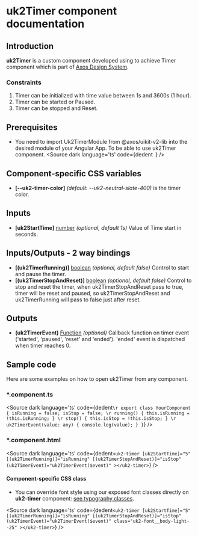 <!-- Custom-MDX-Documentation.mdx -->

# uk2Timer component documentation

## Introduction
<p>
  <strong>uk2Timer</strong> is a custom component developed using to achieve Timer component which is part of <a href="https://www.figma.com/file/3CwnK5zehP0VPswaJ5w3ed/design-patterns?type=design&node-id=4334-435&mode=design&t=DXUQn9eJ15PVpRmh-0" target="_blank">Axos Design System</a>.
</p>

### Constraints
<ol>
  <li>
   Timer can be initialized with time value between 1s and 3600s (1 hour).
  </li>
   <li>
   Timer can be started or Paused.
  </li>
  <li>
   Timer can be stopped and Reset.
  </li>
</ol>

## Prerequisites

- You need to import Uk2TimerModule from @axos/uikit-v2-lib into the desired module of your Angular App. To be able to use uk2Timer component.
<Source
  dark
  language='ts'
  code={dedent`
  `}
/>

## Component-specific CSS variables

<ul>
  <li><strong>[--uk2-timer-color]</strong> <i>(default: --uk2-neutral-slate-400)</i> is the timer color.</li>
</ul>

## Inputs
<ul>
  <li><strong>[uk2StartTime]</strong> <u>number</u> <i>(optional, default 1s)</i> Value of Time start in seconds.</li>
</ul>

## Inputs/Outputs - 2 way bindings
<ul>
  <li><strong>[(uk2TimerRunning)]</strong> <u>boolean</u> <i>(optional, default false)</i> Control to start and pause the timer.</li>
  <li><strong>[(uk2TimerStopAndReset)]</strong> <u>boolean</u> <i>(optional, default false)</i> Control to stop and reset the timer, when uk2TimerStopAndReset pass to true, timer will be reset and paused, so uk2TimerStopAndReset and uk2TimerRunning will pass to false just after reset.</li>
</ul>

## Outputs
<ul>
  <li><strong>(uk2TimerEvent)</strong> <u>Function</u> <i>(optional)</i> Callback function on timer event ('started', 'paused', 'reset' and 'ended'). 'ended' event is dispatched when timer reaches 0.</li>
 </ul>

## Sample code
  <p>
  Here are some examples on how to open uk2Timer from any component.
  </p>

### *.component.ts
<Source
  dark
  language='ts'
  code={dedent`
    \r
    export class YourComponent {
      isRunning = false;
      isStop = false;
      \r
      running() {
        this.isRunning = !this.isRunning;
      }
      \r
      stop() {
        this.isStop = !this.isStop;
      }
      \r
      uk2TimerEvent(value: any) {
        console.log(value);
      }
    }
  `}
/>

### *.component.html
<Source
  dark
  language='ts'
  code={dedent`
    <uk2-timer
      [uk2StartTime]="5"
      [(uk2TimerRunning)]="isRunning"
      [(uk2TimerStopAndReset)]="isStop"
      (uk2TimerEvent)="uk2TimerEvent($event)"
    ></uk2-timer>
  `}
/>

#### Component-specific CSS class

<ul>
   <li> You can override font style using our exposed font classes directly on <strong>uk2-timer</strong> component: <a href="https://uikit.dev.axosbank.com/?path=/story/typography--typography"  target="_blank"> see typography classes</a>.</li>
</ul>

<Source
  dark
  language='ts'
  code={dedent`
    <uk2-timer
      [uk2StartTime]="5"
      [(uk2TimerRunning)]="isRunning"
      [(uk2TimerStopAndReset)]="isStop"
      (uk2TimerEvent)="uk2TimerEvent($event)"
      class="uk2-font__body-light--25"
    ></uk2-timer>
  `}
/>

